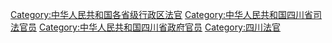 [[Category:中华人民共和国各省级行政区法官|Category:中华人民共和国各省级行政区法官]]
[[Category:中华人民共和国四川省司法官员|Category:中华人民共和国四川省司法官员]]
[[Category:中华人民共和国四川省政府官员|Category:中华人民共和国四川省政府官员]]
[[Category:四川法官|Category:四川法官]]
